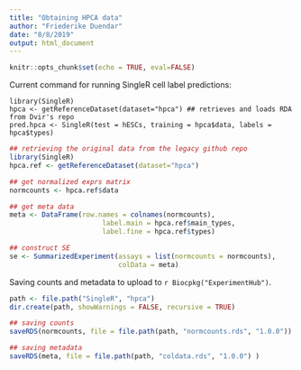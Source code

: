 ```yaml
---
title: "Obtaining HPCA data"
author: "Friederike Duendar"
date: "8/8/2019"
output: html_document
---
```


```r
knitr::opts_chunk$set(echo = TRUE, eval=FALSE)
```

Current command for running SingleR cell label predictions:

```
library(SingleR)
hpca <- getReferenceDataset(dataset="hpca") ## retrieves and loads RDA from Dvir's repo
pred.hpca <- SingleR(test = hESCs, training = hpca$data, labels = hpca$types)
```


```r
## retrieving the original data from the legacy github repo
library(SingleR)
hpca.ref <- getReferenceDataset(dataset="hpca")

## get normalized exprs matrix
normcounts <- hpca.ref$data

## get meta data
meta <- DataFrame(row.names = colnames(normcounts),
                       label.main = hpca.ref$main_types,
                       label.fine = hpca.ref$types)

## construct SE
se <- SummarizedExperiment(assays = list(normcounts = normcounts),
                           colData = meta)

```

Saving counts and metadata to upload to `r Biocpkg("ExperimentHub")`.

```r
path <- file.path("SingleR", "hpca")
dir.create(path, showWarnings = FALSE, recursive = TRUE)

## saving counts
saveRDS(normcounts, file = file.path(path, "normcounts.rds", "1.0.0"))

## saving metadata
saveRDS(meta, file = file.path(path, "coldata.rds", "1.0.0") )
```
